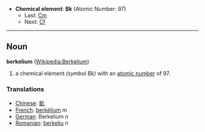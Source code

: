 *'''Chemical element''': '''Bk''' (Atomic Number: 97)
**Last: [[Curium|Cm]]
**Next: [[Californium|Cf]]
----
== Noun ==
'''berkelium''' ([[en:Berkelium|Wikipedia:Berkelium]])

# a chemical element ''(symbol Bk)'' with an [[atomic number]] of 97.

===Translations===
*[[Chinese]]: [[鈚]]
*[[French]]: [[berkélium]] ''m''
*[[German]]: Berkelium ''n''
*[[Romanian]]: [[berkeliu]] ''n''